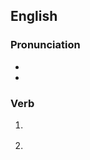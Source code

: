 ==English==

===Pronunciation===
* {{IPA|en|/ˈbɛtəd/}}
* {{rhymes|en|ɛtəd|s=2}}

===Verb===
{{head|en|verb form}}

# {{lb|en|archaic}} {{en-simple past of|bet}}
# {{lb|en|archaic}} {{inflection of|en|bet||past|part}}